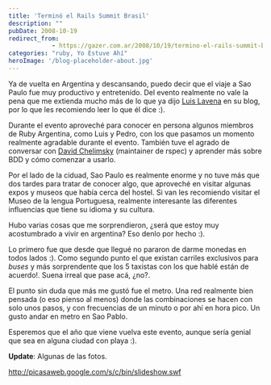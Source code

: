 ```yaml
---
title: 'Terminó el Rails Summit Brasil'
description: ""
pubDate: 2008-10-19
redirect_from: 
            - https://gazer.com.ar/2008/10/19/termino-el-rails-summit-brasil/
categories: "ruby, Yo Estuve Ahí"
heroImage: '/blog-placeholder-about.jpg'
---
```

Ya de vuelta en Argentina y descansando, puedo decir que el viaje a Sao Paulo fue muy productivo y entretenído. Del evento realmente no vale la pena que me extienda mucho más de lo que ya dijo [Luis Lavena](http://blog.mmediasys.com/2008/10/18/my-impressions-from-rails-summit-la-2008/) en su blog, por lo que les recomiendo leer lo que él dice :).

Durante el evento aproveché para conocer en persona algunos miembros de Ruby Argentina, como Luis y Pedro, con los que pasamos un momento realmente agradable durante el evento. También tuve el agrado de conversar con [David Chelimsky](http://blog.davidchelimsky.net/) (maintainer de rspec) y aprender más sobre BDD y cómo comenzar a usarlo.

Por el lado de la ciduad, Sao Paulo es realmente enorme y no tuve más que dos tardes para tratar de conocer algo, que aproveché en visitar algunas expos y museos que había cerca del hostel. Si van les recomiendo visitar el Museo de la lengua Portuguesa, realmente interesante las diferentes influencias que tiene su idioma y su cultura.

Hubo varias cosas que me sorprendieron, ¿será que estoy muy acostumbrado a vivir en argentina? Eso denlo por hecho :).

Lo primero fue que desde que llegué no pararon de darme monedas en todos lados :). Como segundo punto el que existan carriles exclusivos para _buses_ y más sorprendente que los 5 taxistas con los que hablé están de acuerdo!. Suena irreal que pase acá, ¿no?.

El punto sin duda que más me gustó fue el metro. Una red realmente bien pensada (o eso pienso al menos) donde las combinaciones se hacen con solo unos pasos, y con frecuencias de un minuto o por ahí en hora pico. Un gusto andar en metro en Sao Pablo.

Esperemos que el año que viene vuelva este evento, aunque sería genial que sea en alguna ciudad con playa :).

**Update**: Algunas de las fotos.

http://picasaweb.google.com/s/c/bin/slideshow.swf
